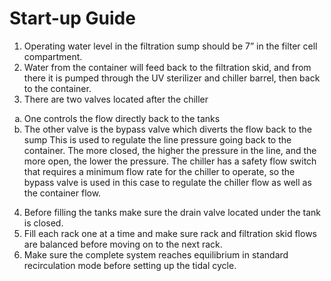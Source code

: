 # Start-up Guide


1. Operating water level in the filtration sump should be 7" in the filter cell compartment.
2. Water from the container will feed back to the filtration skid, and from there it is pumped through the UV sterilizer and chiller barrel, then back to the container.
3. There are two valves located after the chiller
 a. One controls the flow directly back to the tanks
 b. The other valve is the bypass valve which diverts the flow back to the sump  This is used to regulate the line pressure going back to the container. The more closed, the higher the pressure in the line, and the more open, the lower the pressure. The chiller has a safety flow switch that requires a minimum flow rate for the chiller to operate, so the bypass valve is used in this case to regulate the chiller flow as well as the container flow.
4. Before filling the tanks make sure the drain valve located under the tank is closed.
5. Fill each rack one at a time and make sure rack and filtration skid flows are balanced before moving on to the next rack.
6. Make sure the complete system reaches equilibrium in standard recirculation mode before setting up the tidal cycle.
